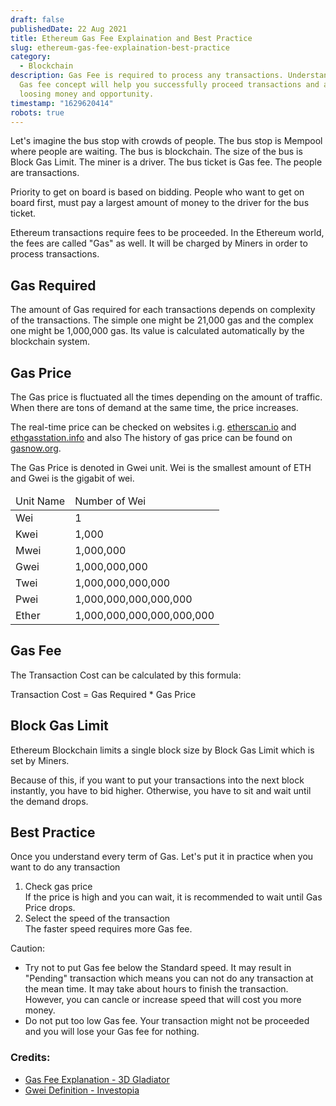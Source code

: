 ```yaml
---
draft: false
publishedDate: 22 Aug 2021
title: Ethereum Gas Fee Explaination and Best Practice
slug: ethereum-gas-fee-explaination-best-practice
category:
  - Blockchain
description: Gas Fee is required to process any transactions. Understanding of
  Gas fee concept will help you successfully proceed transactions and avoid
  loosing money and opportunity.
timestamp: "1629620414"
robots: true
---
```

Let's imagine the bus stop with crowds of people. The bus stop is Mempool where people are waiting. The bus is blockchain. The size of the bus is Block Gas Limit. The miner is a driver. The bus ticket is Gas fee. The people are transactions.

Priority to get on board is based on bidding. People who want to get on board first, must pay a largest amount of money to the driver for the bus ticket.

Ethereum transactions require fees to be proceeded. In the Ethereum world, the fees are called "Gas" as well. It will be charged by Miners in order to process transactions. 

## Gas Required

The amount of Gas required for each transactions depends on complexity of the transactions. The simple one might be 21,000 gas and the complex one might be 1,000,000 gas. Its value is calculated automatically by the blockchain system.

## Gas Price

The Gas price is fluctuated all the times depending on the amount of traffic. When there are tons of demand at the same time, the price increases.

The real-time price can be checked on websites i.g. [etherscan.io](https://etherscan.io/gastracker) and [ethgasstation.info](https://ethgasstation.info) and also The history of gas price can be found on [gasnow.org](https://www.gasnow.org)[](https://ethereumprice.org/gas/).

The Gas Price is denoted in Gwei unit. Wei is the smallest amount of ETH and Gwei is the gigabit of wei.

<table>
<thead>
<tr><td>Unit Name</td><td>Number of Wei</td></tr>
</thead>
<tbody>
<tr><td>Wei</td><td>1</td></tr>
<tr><td>Kwei</td><td>1,000</td></tr>
<tr><td>Mwei</td><td>1,000,000</td></tr>
<tr><td>Gwei</td><td>1,000,000,000</td></tr>
<tr><td>Twei</td><td>1,000,000,000,000</td></tr>
<tr><td>Pwei</td><td>1,000,000,000,000,000</td></tr>
<tr><td>Ether</td><td>1,000,000,000,000,000,000</td></tr>
</tbody>
</table>

## Gas Fee

The Transaction Cost can be calculated by this formula:

Transaction Cost = Gas Required * Gas Price

## Block Gas Limit

Ethereum Blockchain limits a single block size by Block Gas Limit which is set by Miners. 

Because of this, if you want to put your transactions into the next block instantly, you have to bid higher. Otherwise, you have to sit and wait until the demand drops.

## Best Practice

Once you understand every term of Gas. Let's put it in practice when you want to do any transaction

1. Check gas price\
   If the price is high and you can wait, it is recommended to wait until Gas Price drops.
2. Select the speed of the transaction\
   The faster speed requires more Gas fee.

Caution: 

* Try not to put Gas fee below the Standard speed. It may result in "Pending" transaction which means you can not do any transaction at the mean time. It may take about hours to finish the transaction. However, you can cancle or increase speed that will cost you more money.
* Do not put too low Gas fee. Your transaction might not be proceeded and you will lose your Gas fee for nothing.

### Credits:

* [Gas Fee Explanation - 3D Gladiator](https://www.youtube.com/watch?v=2RrbMy6SD_A)
* [Gwei Definition - Investopia](https://www.google.com/url?sa=t&rct=j&q=&esrc=s&source=web&cd=&cad=rja&uact=8&ved=2ahUKEwjF7ZqJwsTyAhWYzjgGHcxnD-cQFnoECBMQAw&url=https%3A%2F%2Fwww.investopedia.com%2Fterms%2Fg%2Fgwei-ethereum.asp&usg=AOvVaw2qYE8SbQnE6bOHtmTvLsoO)